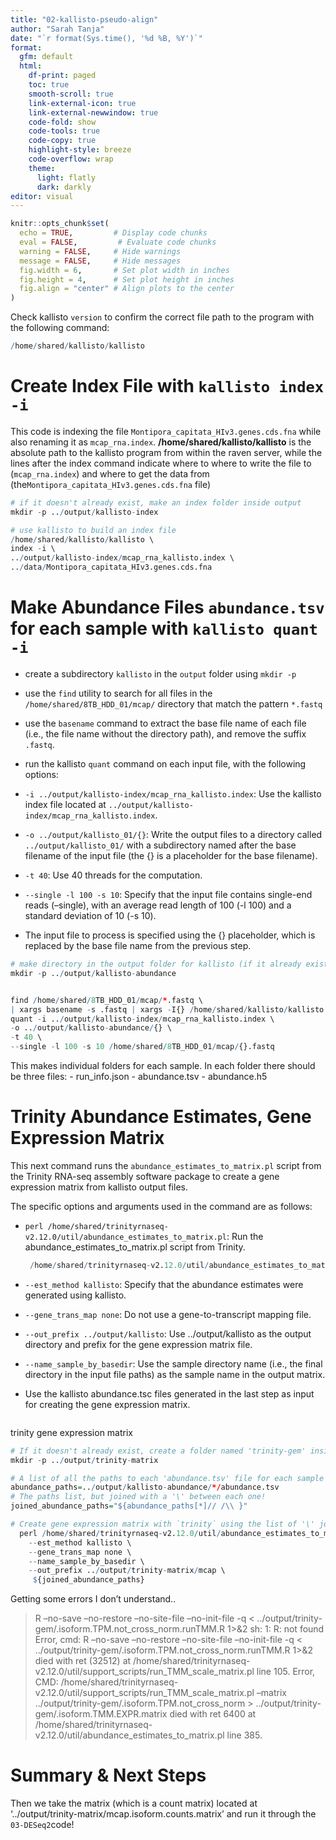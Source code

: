 ```yaml
---
title: "02-kallisto-pseudo-align"
author: "Sarah Tanja"
date: "`r format(Sys.time(), '%d %B, %Y')`"
format:
  gfm: default
  html:
    df-print: paged
    toc: true
    smooth-scroll: true
    link-external-icon: true
    link-external-newwindow: true
    code-fold: show
    code-tools: true
    code-copy: true
    highlight-style: breeze
    code-overflow: wrap
    theme:
      light: flatly
      dark: darkly
editor: visual
---
```


```r

knitr::opts_chunk$set(
  echo = TRUE,         # Display code chunks
  eval = FALSE,         # Evaluate code chunks
  warning = FALSE,     # Hide warnings
  message = FALSE,     # Hide messages
  fig.width = 6,       # Set plot width in inches
  fig.height = 4,      # Set plot height in inches
  fig.align = "center" # Align plots to the center
)

```



Check kallisto `version` to confirm the correct file path to the program with the following command:

```r
/home/shared/kallisto/kallisto
```

# Create Index File with `kallisto index -i`

This code is indexing the file `Montipora_capitata_HIv3.genes.cds.fna` while also renaming it as `mcap_rna.index`. **/home/shared/kallisto/kallisto** is the absolute path to the kallisto program from within the raven server, while the lines after the index command indicate where to where to write the file to (`mcap_rna.index`) and where to get the data from (the`Montipora_capitata_HIv3.genes.cds.fna` file)

```r

# if it doesn't already exist, make an index folder inside output
mkdir -p ../output/kallisto-index

# use kallisto to build an index file
/home/shared/kallisto/kallisto \
index -i \
../output/kallisto-index/mcap_rna_kallisto.index \
../data/Montipora_capitata_HIv3.genes.cds.fna

```

# Make Abundance Files `abundance.tsv` for each sample with `kallisto quant -i`

-   create a subdirectory `kallisto` in the `output` folder using `mkdir -p`

-   use the `find` utility to search for all files in the `/home/shared/8TB_HDD_01/mcap/` directory that match the pattern `*.fastq`

-   use the `basename` command to extract the base file name of each file (i.e., the file name without the directory path), and remove the suffix `.fastq`.

-   run the kallisto `quant` command on each input file, with the following options:

-   `-i ../output/kallisto-index/mcap_rna_kallisto.index`: Use the kallisto index file located at `../output/kallisto-index/mcap_rna_kallisto.index`.

-   `-o ../output/kallisto_01/{}`: Write the output files to a directory called `../output/kallisto_01/` with a subdirectory named after the base filename of the input file (the {} is a placeholder for the base filename).

-   `-t 40`: Use 40 threads for the computation.

-   `--single -l 100 -s 10`: Specify that the input file contains single-end reads (--single), with an average read length of 100 (-l 100) and a standard deviation of 10 (-s 10).

-   The input file to process is specified using the {} placeholder, which is replaced by the base file name from the previous step.

```r
# make directory in the output folder for kallisto (if it already exists, the `-p` option creates intermediate directories as needed, and keeps from throwing an error)
mkdir -p ../output/kallisto-abundance


find /home/shared/8TB_HDD_01/mcap/*.fastq \
| xargs basename -s .fastq | xargs -I{} /home/shared/kallisto/kallisto \
quant -i ../output/kallisto-index/mcap_rna_kallisto.index \
-o ../output/kallisto-abundance/{} \
-t 40 \
--single -l 100 -s 10 /home/shared/8TB_HDD_01/mcap/{}.fastq
```

This makes individual folders for each sample. In each folder there should be three files: - run_info.json - abundance.tsv - abundance.h5

# Trinity Abundance Estimates, Gene Expression Matrix

This next command runs the `abundance_estimates_to_matrix.pl` script from the Trinity RNA-seq assembly software package to create a gene expression matrix from kallisto output files.

The specific options and arguments used in the command are as follows:

-   `perl /home/shared/trinityrnaseq-v2.12.0/util/abundance_estimates_to_matrix.pl`: Run the abundance_estimates_to_matrix.pl script from Trinity.

    ```r

     /home/shared/trinityrnaseq-v2.12.0/util/abundance_estimates_to_matrix.pl
    ```

-   `--est_method kallisto`: Specify that the abundance estimates were generated using kallisto.

-   `--gene_trans_map none`: Do not use a gene-to-transcript mapping file.

-   `--out_prefix ../output/kallisto`: Use ../output/kallisto as the output directory and prefix for the gene expression matrix file.

-   `--name_sample_by_basedir`: Use the sample directory name (i.e., the final directory in the input file paths) as the sample name in the output matrix.

-   Use the kallisto abundance.tsc files generated in the last step as input for creating the gene expression matrix.

```r

```

trinity gene expression matrix

```r

# If it doesn't already exist, create a folder named 'trinity-gem' inside the 'output' folder
mkdir -p ../output/trinity-matrix

# A list of all the paths to each 'abundance.tsv' file for each sample
abundance_paths=../output/kallisto-abundance/*/abundance.tsv
# The paths list, but joined with a '\' between each one!
joined_abundance_paths="${abundance_paths[*]// /\\ }"

# Create gene expression matrix with `trinity` using the list of '\' joined paths named `joined_abundance_paths`
  perl /home/shared/trinityrnaseq-v2.12.0/util/abundance_estimates_to_matrix.pl \
    --est_method kallisto \
    --gene_trans_map none \
    --name_sample_by_basedir \
    --out_prefix ../output/trinity-matrix/mcap \
     ${joined_abundance_paths} 

```

Getting some errors I don't understand..

> R --no-save --no-restore --no-site-file --no-init-file -q \< ../output/trinity-gem/.isoform.TPM.not_cross_norm.runTMM.R 1\>&2 sh: 1: R: not found Error, cmd: R --no-save --no-restore --no-site-file --no-init-file -q \< ../output/trinity-gem/.isoform.TPM.not_cross_norm.runTMM.R 1\>&2 died with ret (32512) at /home/shared/trinityrnaseq-v2.12.0/util/support_scripts/run_TMM_scale_matrix.pl line 105. Error, CMD: /home/shared/trinityrnaseq-v2.12.0/util/support_scripts/run_TMM_scale_matrix.pl --matrix ../output/trinity-gem/.isoform.TPM.not_cross_norm \> ../output/trinity-gem/.isoform.TMM.EXPR.matrix died with ret 6400 at /home/shared/trinityrnaseq-v2.12.0/util/abundance_estimates_to_matrix.pl line 385.

# Summary & Next Steps

::: callout-info
Then we take the matrix (which is a count matrix) located at '../output/trinity-matrix/mcap.isoform.counts.matrix' and run it through the `03-DESeq2`code!
:::
